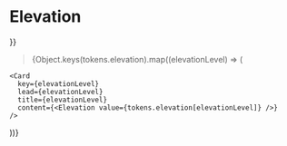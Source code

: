 

<Meta title="Foundations/Elevation" />

# Elevation

<div
  style={{
    display: "grid",
    gridTemplateColumns: "repeat(3, 1fr)",
    gap: "1rem",

}}

> {Object.keys(tokens.elevation).map((elevationLevel) => (

    <Card
      key={elevationLevel}
      lead={elevationLevel}
      title={elevationLevel}
      content={<Elevation value={tokens.elevation[elevationLevel]} />}
    />

))}

</div>
